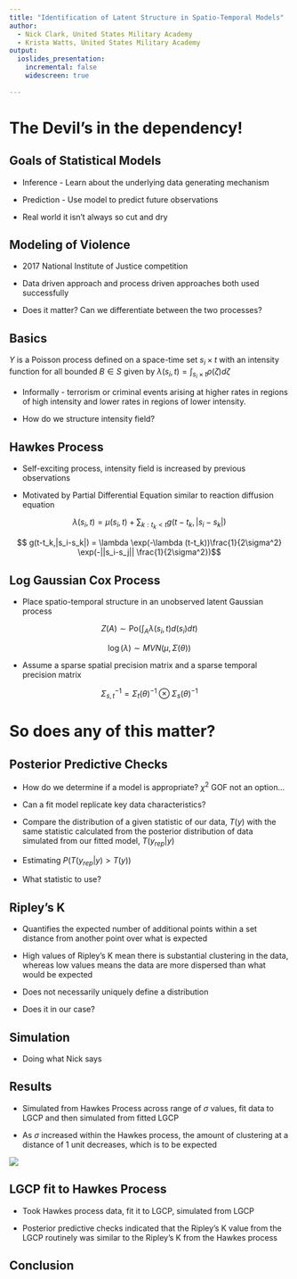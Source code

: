 ```yaml
---
title: "Identification of Latent Structure in Spatio-Temporal Models"
author: 
  - Nick Clark, United States Military Academy
  - Krista Watts, United States Military Academy  
output: 
  ioslides_presentation:
    incremental: false
    widescreen: true
    
---
```


# The Devil's in the dependency!

## Goals of Statistical Models

* Inference - Learn about the underlying data generating mechanism

* Prediction - Use model to predict future observations

* Real world it isn't always so cut and dry

## Modeling of Violence

* 2017 National Institute of Justice competition

* Data driven approach and process driven approaches both used successfully

* Does it matter? Can we differentiate between the two processes?

## Basics

$Y$ is a Poisson process defined on a space-time set $s_i \times t$ with an intensity function for all bounded $B \in S$ given by $\lambda(s_i,t) =  \int_{s_i \times t} \rho (\zeta) d\zeta$

* Informally - terrorism or criminal events arising at higher rates in regions of high intensity and lower rates in regions of lower intensity. 

* How do we structure intensity field?


## Hawkes Process

* Self-exciting process, intensity field is increased by previous observations

* Motivated by Partial Differential Equation similar to reaction diffusion equation

$$
\lambda(s_i,t) = \mu(s_i,t) + \sum_{k: t_k < t} g(t-t_k, |s_i - s_k|)$$


$$
    g(t-t_k,|s_i-s_k|) = \lambda \exp(-\lambda (t-t_k))\frac{1}{2\sigma^2} \exp(-||s_i-s_j|| \frac{1}{2\sigma^2})$$
    
    

## Log Gaussian Cox Process

* Place spatio-temporal structure in an unobserved latent Gaussian process

$$  Z(A) \sim \mbox{Po}\left(\int_A \lambda(s_i,t) d(s_i) dt\right)$$

$$     \log(\lambda) \sim MVN (\mu,\Sigma(\theta))$$

* Assume a sparse spatial precision matrix and a sparse temporal precision matrix



$$\Sigma_{s,t}^{-1} = \Sigma_t(\theta)^{-1} \otimes \Sigma_{s}(\theta)^{-1}$$


# So does any of this matter?

## Posterior Predictive Checks

* How do we determine if a model is appropriate? $\chi^2$ GOF not an option...

* Can a fit model replicate key data characteristics?

* Compare the distribution of a given statistic of our data, $T(y)$ with the same statistic calculated from the posterior distribution of data simulated from our fitted model, $T(y_{rep}|y)$

* Estimating $P(T(y_{rep}|y)>T(y))$

* What statistic to use?

## Ripley's K

* Quantifies the expected number of additional points within a set distance from another point over what is expected

* High values of Ripley's K mean there is substantial clustering in the data, whereas low values means the data are more dispersed than what would be expected

* Does not necessarily uniquely define a distribution

* Does it in our case?



## Simulation

* Doing what Nick says

## Results

* Simulated from Hawkes Process across range of $\sigma$ values, fit data to LGCP and then simulated from fitted LGCP

* As $\sigma$ increased within the Hawkes process, the amount of clustering at a distance of 1 unit decreases, which is to be expected


![](KVals.png)

## LGCP fit to Hawkes Process

* Took Hawkes process data, fit it to LGCP, simulated from LGCP

* Posterior predictive checks indicated that the Ripley's K value from the LGCP routinely was similar to the Ripley's K from the Hawkes process




## Conclusion
